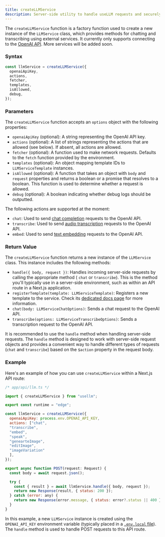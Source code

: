 ```yaml
---
title: createLLMService
description: Server-side utility to handle useLLM requests and securely connect to external APIs
---
```


The `createLLMService` function is a factory function used to create a new instance of the `LLMService` class,
which provides methods for chatting and transcribing using external services. It currently only supports connecting
to the [OpenAI API](https://platform.openai.com/docs/api-reference/chat). More services will be added soon.

### Syntax

```jsx
const llmService = createLLMService({
  openaiApiKey,
  actions,
  fetcher,
  templates,
  isAllowed,
  debug,
});
```

### Parameters

The `createLLMService` function accepts an `options` object with the following properties:

- `openaiApiKey` (optional): A string representing the OpenAI API key.
- `actions` (optional): A list of strings representing the actions that are allowed (see below). If absent, all actions are allowed.
- `fetcher` (optional): A function used to make network requests. Defaults to the `fetch` function provided by the environment.
- `templates` (optional): An object mapping template IDs to `LLMServiceTemplate` instances.
- `isAllowed` (optional): A function that takes an object with `body` and `request` properties and returns a boolean or a promise that resolves to a boolean. This function is used to determine whether a request is allowed.
- `debug` (optional): A boolean indicating whether debug logs should be outputted.

The following actions are supported at the moment:

- `chat`: Used to send [chat completion](https://platform.openai.com/docs/api-reference/chat/create) requests to the OpenAI API.
- `transcribe`: Used to send [audio transcription](https://platform.openai.com/docs/api-reference/audio/create) requests to the OpenAI API.
- `embed`: Used to send [text embedding](https://platform.openai.com/docs/api-reference/embeddings/create) requests to the OpenAI API.

### Return Value

The `createLLMService` function returns a new instance of the `LLMService` class. This instance includes the following methods:

- `handle({ body, request })`: Handles incoming server-side requests by calling the appropriate method (
  `chat` or `transcribe`). This is the method you'll typically use in a server-side
  environment, such as within an API route in a Next.js application.
- `registerTemplate(template: LLMServiceTemplate)`: Registers a new template to the service. Check its [dedicated docs page](/docs/api-reference/register-template) for more information.
- `chat(body: LLMServiceChatOptions)`: Sends a chat request to the OpenAI API.
- `transcribe(options: LLMServiceTranscribeOptions)`: Sends a transcription request to the OpenAI API.

It is recommended to use the `handle` method when handling server-side
requests. The `handle` method is designed to work with server-side request objects
and provides a convenient way to handle different types of requests (`chat` and `transcribe`)
based on the `$action` property in the request body.

### Example

Here's an example of how you can use `createLLMService` within a Next.js API route:

```jsx
/* app/api/llm.ts */

import { createLLMService } from "usellm";

export const runtime = "edge";

const llmService = createLLMService({
  openaiApiKey: process.env.OPENAI_API_KEY,
  actions: ["chat",
  "transcribe",
  "embed",
  "speak",
  "genearteImage",
  "editImage",
  "imageVariation"
  ],
});

export async function POST(request: Request) {
  const body = await request.json();

  try {
    const { result } = await llmService.handle({ body, request });
    return new Response(result, { status: 200 });
  } catch (error: any) {
    return new Response(error.message, { status: error?.status || 400 });
  }
}
```

In this example, a new `LLMService` instance is created using the `OPENAI_API_KEY` environment variable (typically placed in
a [`.env.local` file](https://nextjs.org/docs/app/building-your-application/configuring/environment-variables)).
The `handle` method is used to handle POST requests to this API route.
